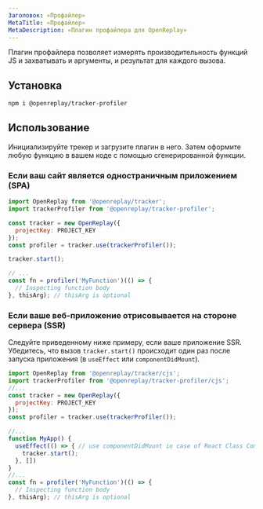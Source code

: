 ```yaml
---
Заголовок: «Профайлер»
MetaTitle: «Профайлер»
MetaDescription: «Плагин профайлера для OpenReplay»
---
```


Плагин профайлера позволяет измерять производительность функций JS и захватывать и аргументы, и результат для каждого вызова.

## Установка


```bash
npm i @openreplay/tracker-profiler
```


## Использование

Инициализируйте трекер и загрузите плагин в него. Затем оформите любую функцию в вашем коде с помощью сгенерированной функции.

### Если ваш сайт является одностраничным приложением (SPA)


```js
import OpenReplay from '@openreplay/tracker';
import trackerProfiler from '@openreplay/tracker-profiler';

const tracker = new OpenReplay({
  projectKey: PROJECT_KEY
});
const profiler = tracker.use(trackerProfiler());

tracker.start();

// ...
const fn = profiler('MyFunction')(() => {
  // Inspecting function body
}, thisArg); // thisArg is optional
```


### Если ваше веб-приложение отрисовывается на стороне сервера (SSR)

Следуйте приведенному ниже примеру, если ваше приложение SSR. Убедитесь, что вызов `tracker.start()` происходит один раз после запуска приложения (в `useEffect` или `componentDidMount`).


```js
import OpenReplay from '@openreplay/tracker/cjs';
import trackerProfiler from '@openreplay/tracker-profiler/cjs';
//...
const tracker = new OpenReplay({
  projectKey: PROJECT_KEY
});
const profiler = tracker.use(trackerProfiler());

//...
function MyApp() {
  useEffect(() => { // use componentDidMount in case of React Class Component
    tracker.start();
  }, [])
}
//...
const fn = profiler('MyFunction')(() => {
  // Inspecting function body
}, thisArg); // thisArg is optional

```

